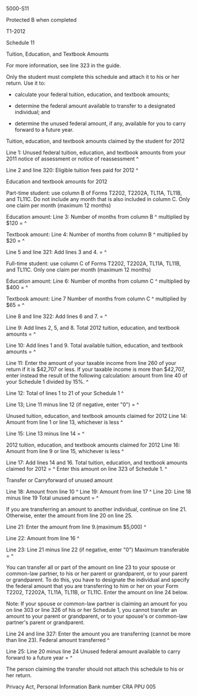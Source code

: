 ﻿5000-S11 
 
Protected B when completed 
 
T1-2012 
 
Schedule 11 
 
Tuition, Education, and Textbook Amounts 
 
For more information, see line 323 in the guide. 
 
Only the student must complete this schedule and attach it to his or her 
return. Use it to: 
 
- calculate your federal tuition, education, and textbook amounts; 
 
- determine the federal amount available to transfer to a designated 
individual; and 
 
- determine the unused federal amount, if any, available for you to carry 
forward to a future year. 
 
Tuition, education, and textbook amounts claimed by the student for 2012 
 
Line 1: Unused federal tuition, education, and textbook amounts from your 
2011 notice of assessment or notice of reassessment ^
 
Line 2 and line 320: Eligible tuition fees paid for 2012 ^
 
Education and textbook amounts for 2012 
 
Part-time student: use column B of Forms T2202, T2202A, TL11A, TL11B, and 
TL11C. 
Do not include any month that is also included in column C. 
Only one claim per month (maximum 12 months) 
 
Education amount: 
Line 3: Number of months from column B ^
multiplied by $120 = ^
 
Textbook amount: 
Line 4: Number of months from column B ^
multiplied by $20 = ^
 
Line 5 and line 321: Add lines 3 and 4. = ^
 
Full-time student: use column C of Forms T2202, T2202A, TL11A, TL11B, and 
TL11C. 
Only one claim per month (maximum 12 months) 
 
Education amount: 
Line 6: Number of months from column C ^
multiplied by $400 = ^
 
Textbook amount: 
Line 7 Number of months from column C ^
multiplied by $65 = ^
 
Line 8 and line 322: Add lines 6 and 7. = ^
 
Line 9: Add lines 2, 5, and 8. Total 2012 tuition, education, and textbook 
amounts = ^
 
Line 10: Add lines 1 and 9. Total available tuition, education, and textbook 
amounts = ^
 
Line 11: Enter the amount of your taxable income from line 260 of your return 
if it is $42,707 or less. If your taxable income is more than $42,707, enter 
instead the result of the following calculation: amount from line 40 of your 
Schedule 1 divided by 15%. ^
 
Line 12: Total of lines 1 to 21 of your Schedule 1 ^
 
Line 13; Line 11 minus line 12 (if negative, enter "0") = ^
 
Unused tuition, education, and textbook amounts claimed for 2012 
Line 14: Amount from line 1 or line 13, whichever is less ^
 
Line 15: Line 13 minus line 14 = ^
 
2012 tuition, education, and textbook amounts claimed for 2012 
Line 16: Amount from line 9 or line 15, whichever is less ^
 
Line 17: Add lines 14 and 16. Total tuition, education, and textbook amounts 
claimed for 2012 = ^
Enter this amount on line 323 of Schedule 1. ^ 
 
Transfer or Carryforward of unused amount 
 
Line 18: Amount from line 10 ^
Line 19: Amount from line 17 ^
Line 20: Line 18 minus line 19 Total unused amount = ^
 
If you are transferring an amount to another individual, continue on line 21. 
Otherwise, enter the amount from line 20 on line 25. 
 
Line 21: Enter the amount from line 9.(maximum $5,000) ^
 
Line 22: Amount from line 16 ^
 
Line 23: Line 21 minus line 22 (if negative, enter "0") Maximum transferable 
= ^
 
You can transfer all or part of the amount on line 23 to your spouse or 
common-law partner, to his or her parent or grandparent, or to your parent or 
grandparent. To do this, you have to designate the individual and specify the 
federal amount that you are transferring to him or her on your Form T2202, 
T2202A, TL11A, TL11B, or TL11C. Enter the amount on line 24 below. 
 
Note: If your spouse or common-law partner is claiming an amount for you on 
line 303 or line 326 of his or her Schedule 1, you cannot transfer an amount 
to your parent or grandparent, or to your spouse's or common-law partner's 
parent or grandparent. 
 
Line 24 and line 327: Enter the amount you are transferring (cannot be more 
than line 23). Federal amount transferred ^
 
Line 25: Line 20 minus line 24 Unused federal amount available to carry 
forward to a future year = ^
 
The person claiming the transfer should not attach this schedule to his or 
her return. 
 
Privacy Act, Personal Information Bank number CRA PPU 005
